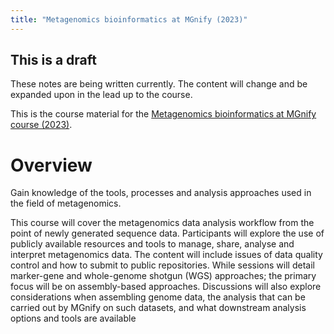 ```yaml
---
title: "Metagenomics bioinformatics at MGnify (2023)"
---
```


::: {.callout-caution}
## This is a draft

These notes are being written currently. The content will change and be expanded upon in the lead up to the course.
:::

This is the course material for the [Metagenomics bioinformatics at MGnify course (2023)](https://www.ebi.ac.uk/training/events/metagenomics-bioinformatics-1).

# Overview

Gain knowledge of the tools, processes and analysis approaches used in the field of metagenomics.

This course will cover the metagenomics data analysis workflow from the point of newly generated sequence data. Participants will explore the use of publicly available resources and tools to manage, share, analyse and interpret metagenomics data. The content will include issues of data quality control and how to submit to public repositories. While sessions will detail marker-gene and whole-genome shotgun (WGS) approaches; the primary focus will be on assembly-based approaches. Discussions will also explore considerations when assembling genome data, the analysis that can be carried out by MGnify on such datasets, and what downstream analysis options and tools are available